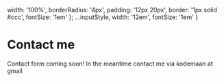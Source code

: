   width: '100%',
  borderRadius: '4px',
  padding: '12px 20px',
  border: '1px solid #ccc',
  fontSize: '1em'
}; 
  ...inputStyle,
  width: '12em',
  fontSize: '1em'
}

# Contact me
Contact form coming soon! In the meantime contact me via kodemaan at gmail